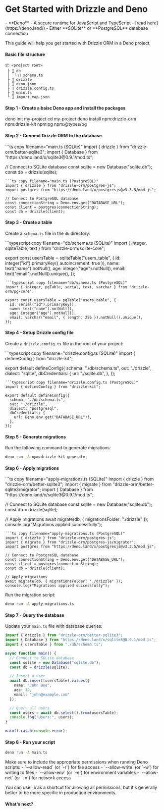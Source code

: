 
# Get Started with Drizzle and Deno

<Prerequisites>  
  - **Deno** - A secure runtime for JavaScript and TypeScript - [read here](https://deno.land/)
  - Either **SQLite** or **PostgreSQL** database connection
</Prerequisites>

This guide will help you get started with Drizzle ORM in a Deno project.

#### Basic file structure

```plaintext
📦 <project root>
 ├ 📂 db
 │  └ 📜 schema.ts
 ├ 📂 drizzle
 ├ 📜 deno.json
 ├ 📜 drizzle.config.ts
 ├ 📜 main.ts
 └ 📜 import_map.json
```

#### Step 1 - Create a baisc Deno app and install the packages

<Deno>
  deno init my-project
  cd my-project
  deno install npm:drizzle-orm npm:drizzle-kit npm:pg npm:@types/pg
</Deno>

#### Step 2 - Connect Drizzle ORM to the database

<Section>
```ts copy filename="main.ts (SQLite)"
import { drizzle } from "drizzle-orm/better-sqlite3";
import { Database } from "https://deno.land/x/sqlite3@0.9.1/mod.ts";

// Connect to SQLite database
const sqlite = new Database("sqlite.db");
const db = drizzle(sqlite);
```
```ts copy filename="main.ts (PostgreSQL)"
import { drizzle } from "drizzle-orm/postgres-js";
import postgres from "https://deno.land/x/postgresjs@v3.3.5/mod.js";

// Connect to PostgreSQL database
const connectionString = Deno.env.get("DATABASE_URL");
const client = postgres(connectionString);
const db = drizzle(client);
```
</Section>

#### Step 3 - Create a table

Create a `schema.ts` file in the `db` directory:

<Section>
```typescript copy filename="db/schema.ts (SQLite)"
import { integer, sqliteTable, text } from "drizzle-orm/sqlite-core";

export const usersTable = sqliteTable("users_table", {
  id: integer("id").primaryKey({ autoIncrement: true }),
  name: text("name").notNull(),
  age: integer("age").notNull(),
  email: text("email").notNull().unique(),
});
```
```typescript copy filename="db/schema.ts (PostgreSQL)"
import { integer, pgTable, serial, text, varchar } from "drizzle-orm/pg-core";

export const usersTable = pgTable("users_table", {
  id: serial("id").primaryKey(),
  name: text("name").notNull(),
  age: integer("age").notNull(),
  email: varchar("email", { length: 256 }).notNull().unique(),
});
```
</Section>

#### Step 4 - Setup Drizzle config file

Create a `drizzle.config.ts` file in the root of your project:

<Section>
```typescript copy filename="drizzle.config.ts (SQLite)"
import { defineConfig } from "drizzle-kit";

export default defineConfig({
  schema: "./db/schema.ts",
  out: "./drizzle",
  dialect: "sqlite",
  dbCredentials: {
    url: "./sqlite.db",
  },
});
```
```typescript copy filename="drizzle.config.ts (PostgreSQL)"
import { defineConfig } from "drizzle-kit";

export default defineConfig({
  schema: "./db/schema.ts",
  out: "./drizzle",
  dialect: "postgresql",
  dbCredentials: {
    url: Deno.env.get("DATABASE_URL")!,
  },
});
```
</Section>

#### Step 5 - Generate migrations

Run the following command to generate migrations:

```bash copy
deno run -A npm:drizzle-kit generate
```

#### Step 6 - Apply migrations

<Section>
```ts copy filename="apply-migrations.ts (SQLite)"
import { drizzle } from "drizzle-orm/better-sqlite3";
import { migrate } from "drizzle-orm/better-sqlite3/migrator";
import { Database } from "https://deno.land/x/sqlite3@0.9.1/mod.ts";

// Connect to SQLite database
const sqlite = new Database("sqlite.db");
const db = drizzle(sqlite);

// Apply migrations
await migrate(db, { migrationsFolder: "./drizzle" });
console.log("Migrations applied successfully");
```
```ts copy filename="apply-migrations.ts (PostgreSQL)"
import { drizzle } from "drizzle-orm/postgres-js";
import { migrate } from "drizzle-orm/postgres-js/migrator";
import postgres from "https://deno.land/x/postgresjs@v3.3.5/mod.js";

// Connect to PostgreSQL database
const connectionString = Deno.env.get("DATABASE_URL");
const client = postgres(connectionString);
const db = drizzle(client);

// Apply migrations
await migrate(db, { migrationsFolder: "./drizzle" });
console.log("Migrations applied successfully");
```
</Section>

Run the migration script:

```bash copy
deno run -A apply-migrations.ts
```

#### Step 7 - Query the database

Update your `main.ts` file with database queries:

```typescript copy filename="main.ts"
import { drizzle } from "drizzle-orm/better-sqlite3";
import { Database } from "https://deno.land/x/sqlite3@0.9.1/mod.ts";
import { usersTable } from "./db/schema.ts";

async function main() {
  // Connect to SQLite database
  const sqlite = new Database("sqlite.db");
  const db = drizzle(sqlite);

  // Insert a user
  await db.insert(usersTable).values({
    name: "John Doe",
    age: 30,
    email: "john@example.com"
  });

  // Query all users
  const users = await db.select().from(usersTable);
  console.log("Users:", users);
}

main().catch(console.error);
```

#### Step 8 - Run your script

```bash copy
deno run -A main.ts
```

<Callout type="info">
Make sure to include the appropriate permissions when running Deno scripts:
- `--allow-read` (or `-r`) for file access
- `--allow-write` (or `-w`) for writing to files
- `--allow-env` (or `-e`) for environment variables
- `--allow-net` (or `-n`) for network access

You can use `-A` as a shortcut for allowing all permissions, but it's generally better to be more specific in production environments.
</Callout>

#### What's next?

<WhatsNextPostgres/>
